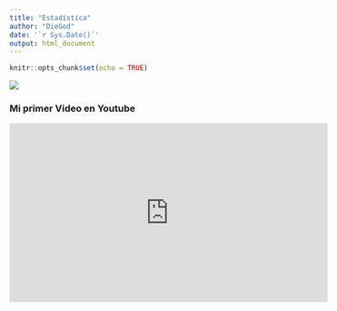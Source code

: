 ---
title: "Estadística"
author: "DieGod"
date: '`r Sys.Date()`'
output: html_document
---

```{r setup, include=FALSE}
knitr::opts_chunk$set(echo = TRUE)
```

![](imagen/portada.jpg)

### Mi primer Video en Youtube
 
<iframe width="560" height="315" src="https://www.youtube.com/embed/PLIfMdEcj_8?si=Zo7HlH9JobMIV_Hq" title="YouTube video player" frameborder="0" allow="accelerometer; autoplay; clipboard-write; encrypted-media; gyroscope; picture-in-picture; web-share" allowfullscreen></iframe> 
